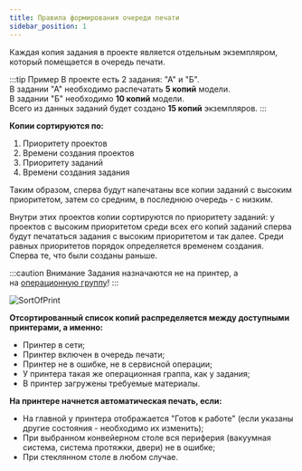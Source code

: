 ```yaml
---
title: Правила формирования очереди печати
sidebar_position: 1
---
```

Каждая копия задания в проекте является отдельным экземпляром, который помещается в очередь печати.

:::tip Пример
      В проекте есть 2 задания: "А" и "Б".\
      В задании "А" необходимо распечатать **5 копий** модели.\
      В задании "Б" необходимо **10 копий** модели.\
      Всего из данных заданий будет создано **15 копий** экземпляров.
:::

**Копии сортируются по:**

1. Приоритету проектов
2. Времени создания проектов
3. Приоритету заданий
4. Времени создания задания

Таким образом, сперва будут напечатаны все копии заданий с высоким приоритетом, затем со средним, 
в последнюю очередь - с низким.

Внутри этих проектов копии сортируются по приоритету заданий: у проектов с высоким приоритетом среди 
всех его копий заданий сперва будут печататься задания с высоким приоритетом и так далее. 
Среди равных приоритетов порядок определяется временем создания. Сперва те, что были созданы раньше.

:::caution Внимание
      Задания назначаются не на принтер, а на [операционную группу](https://yt.omegafuture.ru/articles/RedFabMES-A-783/%D0%9E%D0%BF%D0%B5%D1%80%D0%B0%D1%86%D0%B8%D0%BE%D0%BD%D0%BD%D1%8B%D0%B5-%D0%B3%D1%80%D1%83%D0%BF%D0%BF%D1%8B)!
:::

![SortOfPrint](./img/SortOfPrint.png)

**Отсортированный список копий распределяется между доступными принтерами, а именно:**

- Принтер в сети;
- Принтер включен в очередь печати;
- Принтер не в ошибке, не в сервисной операции;
- У принтера такая же операционная граппа, как у задания;
- В принтер загружены требуемые материалы.

**На принтере начнется автоматическая печать, если:**

- На главной у принтера отображается "Готов к работе" (если указаны другие состояния - необходимо их изменить);
- При выбранном конвейерном столе вся периферия (вакуумная система, система протяжки, двери) не в ошибке;
- При стеклянном столе в любом случае.